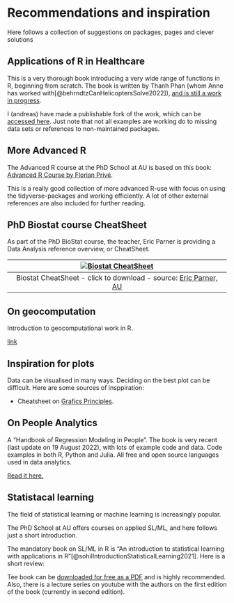 # Recommendations and inspiration {#recom}

Here follows a collection of suggestions on packages, pages and clever solutions

## Applications of R in Healthcare

This is a very thorough book introducing a very wide range of functions in R, beginning from scratch. The book is written by Thanh Phan (whom Anne has worked with[@behrndtzCanHelicoptersSolve2022]), [and is still a work in progress](https://github.com/GNtem2/HealthcareRbook).

I (andreas) have made a publishable fork of the work, which can be [accessed here](https://agdamsbo.github.io/HealthcareRbook/). Just note that not all examples are working do to missing data sets or references to non-maintained packages.

## More Advanced R

The Advanced R course at the PhD School at AU is based on this book: [Advanced R Course by Florian Privé](https://privefl.github.io/advr38book/index.html).

This is a really good collection of more advanced R-use with focus on using the tidyverse-packages and working efficiently. A lot of other external references are also included for further reading.

## PhD Biostat course CheatSheet

As part of the PhD BioStat course, the teacher, Eric Parner is providing a Data Analysis reference overview, or CheatSheet.

| [![Biostat CheatSheet](img/overview_biostat.jpg)](https://github.com/agdamsbo/neuRo-group/raw/main/resources/overview_biostat.PDF) |
|:--:|
| Biostat CheatSheet - click to download - source: [Eric Parner, AU](https://pure.au.dk/portal/en/persons/erik-thorlund-parner(e20f05d3-5aaf-498a-a0f5-81e42dffcf41).html)|

## On geocomputation

Introduction to geocomputational work in R.

[link](https://geocompr.robinlovelace.net/)

## Inspiration for plots

Data can be visualised in many ways. Deciding on the best plot can be difficult. Here are some sources of insppiration:

*   Cheatsheet on [Grafics Principles](https://github.com/GraphicsPrinciples/CheatSheet/raw/master/NVSCheatSheet.pdf).

## On People Analytics

A "Handbook of Regression Modeling in People". 
The book is very recent (last update on 19 August 2022), with lots of example code and data. Code examples in both R, Python and Julia. All free and open source languages used in data analytics.

[Read it here.](https://peopleanalytics-regression-book.org/gitbook/index.html)

## Statistacal learning

The field of statistical learning or machine learning is increasingly popular.

The PhD School at AU offers courses on applied SL/ML, and here follows just a short introduction.

The mandatory book on SL/ML in R is "An introduction to statistical learning with applications in R"[@sohilIntroductionStatisticalLearning2021]. Here is a short review:

Tee book can be [downloaded for free as a PDF](https://hastie.su.domains/ISLR2/ISLRv2_website.pdf) and is highly recommended. Also, there is a lecture series on youtube with the authors on the first edition of the book (currently in second edition).

